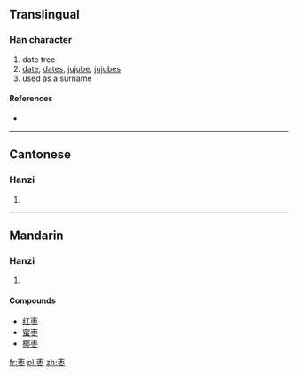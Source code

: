 {{also|棗}}
==Translingual==

===Han character===
{{Han char|rn=75|rad=木|as=04|sn=8|four=|canj=木月卜 (DBY)}}

# date tree
# [[date]], [[dates]], [[jujube]], [[jujubes]]
# used as a surname

====References====
* {{Han ref|kx=0517.011|hdz=21165.060|uh=67A3|ud=26531}}

----

==Cantonese==

===Hanzi===
{{yue-hanzi|jyut=|y=jou2|tra=棗}}

# {{defn|lang=yue|sort=木04}}

----

==Mandarin==

===Hanzi===
{{cmn-hanzi|tra=棗|pin=[[zǎo]] ([[zao3]])|wg=tsao<sup>3</sup>}}

# {{defn|lang=cmn|sort=木04}}

====Compounds====
* [[红枣]]
* [[蜜枣]]<!--needs to be checked-->
* [[椰枣]]

[[fr:枣]]
[[pl:枣]]
[[zh:枣]]